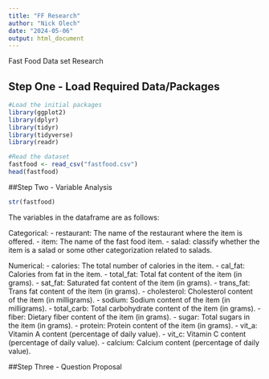 ```yaml
---
title: "FF Research"
author: "Nick Olech"
date: "2024-05-06"
output: html_document
---
```


Fast Food Data set Research

## Step One - Load Required Data/Packages
```r
#Load the initial packages
library(ggplot2)
library(dplyr)
library(tidyr)
library(tidyverse)
library(readr)

#Read the dataset
fastfood <- read_csv("fastfood.csv")
head(fastfood)
```
##Step Two - Variable Analysis
```r
str(fastfood)
```
The variables in the dataframe are as follows:

Categorical: 
- restaurant: The name of the restaurant where the item is offered.
- item: The name of the fast food item.
- salad: classify whether the item is a salad or some other categorization related to salads.

Numerical:
- calories: The total number of calories in the item.
- cal_fat: Calories from fat in the item.
- total_fat: Total fat content of the item (in grams).
- sat_fat: Saturated fat content of the item (in grams).
- trans_fat: Trans fat content of the item (in grams).
- cholesterol: Cholesterol content of the item (in milligrams).
- sodium: Sodium content of the item (in milligrams).
- total_carb: Total carbohydrate content of the item (in grams).
- fiber: Dietary fiber content of the item (in grams).
- sugar: Total sugars in the item (in grams).
- protein: Protein content of the item (in grams).
- vit_a: Vitamin A content (percentage of daily value).
- vit_c:  Vitamin C content (percentage of daily value).
- calcium: Calcium content (percentage of daily value).

##Step Three - Question Proposal








